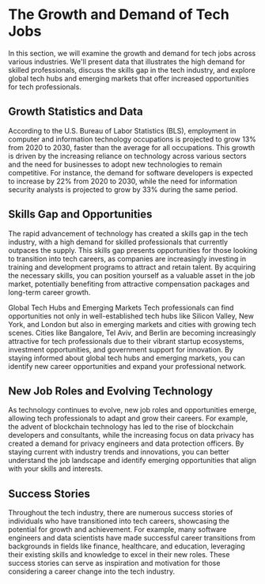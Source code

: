 # The Growth and Demand of Tech Jobs

In this section, we will examine the growth and demand for tech jobs across various industries. We'll present data that
illustrates the high demand for skilled professionals, discuss the skills gap in the tech industry, and explore global
tech hubs and emerging markets that offer increased opportunities for tech professionals.

## Growth Statistics and Data

According to the U.S. Bureau of Labor Statistics (BLS), employment in computer and information technology occupations is
projected to grow 13% from 2020 to 2030, faster than the average for all occupations. This growth is driven by the
increasing reliance on technology across various sectors and the need for businesses to adopt new technologies to remain
competitive. For instance, the demand for software developers is expected to increase by 22% from 2020 to 2030, while the
need for information security analysts is projected to grow by 33% during the same period.

## Skills Gap and Opportunities

The rapid advancement of technology has created a skills gap in the tech industry, with a high demand for skilled
professionals that currently outpaces the supply. This skills gap presents opportunities for those looking to transition
into tech careers, as companies are increasingly investing in training and development programs to attract and retain talent.
By acquiring the necessary skills, you can position yourself as a valuable asset in the job market, potentially benefiting
from attractive compensation packages and long-term career growth.

Global Tech Hubs and Emerging Markets
Tech professionals can find opportunities not only in well-established tech hubs like Silicon Valley, New York, and London
but also in emerging markets and cities with growing tech scenes. Cities like Bangalore, Tel Aviv, and Berlin are becoming
increasingly attractive for tech professionals due to their vibrant startup ecosystems, investment opportunities, and
government support for innovation. By staying informed about global tech hubs and emerging markets, you can identify new
career opportunities and expand your professional network.

## New Job Roles and Evolving Technology

As technology continues to evolve, new job roles and opportunities emerge, allowing tech professionals to adapt and grow
their careers. For example, the advent of blockchain technology has led to the rise of blockchain developers and consultants,
while the increasing focus on data privacy has created a demand for privacy engineers and data protection officers.
By staying current with industry trends and innovations, you can better understand the job landscape and identify emerging
opportunities that align with your skills and interests.

## Success Stories

Throughout the tech industry, there are numerous success stories of individuals who have transitioned into tech careers,
showcasing the potential for growth and achievement. For example, many software engineers and data scientists have made
successful career transitions from backgrounds in fields like finance, healthcare, and education, leveraging their existing
skills and knowledge to excel in their new roles. These success stories can serve as inspiration and motivation for those
considering a career change into the tech industry.
